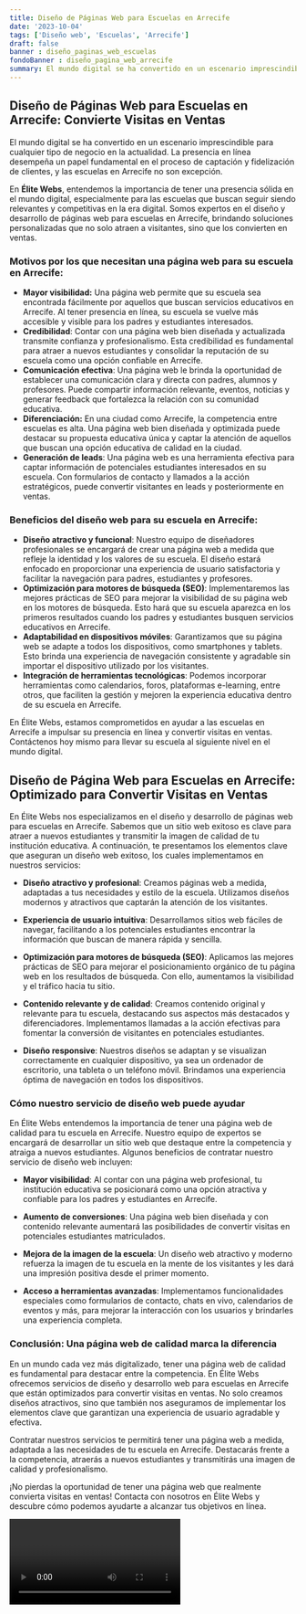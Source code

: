 ```yaml
---
title: Diseño de Páginas Web para Escuelas en Arrecife
date: '2023-10-04'
tags: ['Diseño web', 'Escuelas', 'Arrecife']
draft: false
banner : diseño_paginas_web_escuelas
fondoBanner : diseño_pagina_web_arrecife
summary: El mundo digital se ha convertido en un escenario imprescindible para cualquier tipo de negocio en la actualidad. La presencia en línea desempeña un papel fundamental en el proceso de captación y fidelización de clientes, y las escuelas en Arrecife no son excepción. 
---
```


## Diseño de Páginas Web para Escuelas en Arrecife: Convierte Visitas en Ventas

El mundo digital se ha convertido en un escenario imprescindible para cualquier tipo de negocio en la actualidad. La presencia en línea desempeña un papel fundamental en el proceso de captación y fidelización de clientes, y las escuelas en Arrecife no son excepción. 

En **Élite Webs**, entendemos la importancia de tener una presencia sólida en el mundo digital, especialmente para las escuelas que buscan seguir siendo relevantes y competitivas en la era digital. Somos expertos en el diseño y desarrollo de páginas web para escuelas en Arrecife, brindando soluciones personalizadas que no solo atraen a visitantes, sino que los convierten en ventas.

### Motivos por los que necesitan una página web para su escuela en Arrecife:

- **Mayor visibilidad:** Una página web permite que su escuela sea encontrada fácilmente por aquellos que buscan servicios educativos en Arrecife. Al tener presencia en línea, su escuela se vuelve más accesible y visible para los padres y estudiantes interesados.
- **Credibilidad**: Contar con una página web bien diseñada y actualizada transmite confianza y profesionalismo. Esta credibilidad es fundamental para atraer a nuevos estudiantes y consolidar la reputación de su escuela como una opción confiable en Arrecife.
- **Comunicación efectiva**: Una página web le brinda la oportunidad de establecer una comunicación clara y directa con padres, alumnos y profesores. Puede compartir información relevante, eventos, noticias y generar feedback que fortalezca la relación con su comunidad educativa.
- **Diferenciación:** En una ciudad como Arrecife, la competencia entre escuelas es alta. Una página web bien diseñada y optimizada puede destacar su propuesta educativa única y captar la atención de aquellos que buscan una opción educativa de calidad en la ciudad.
- **Generación de leads**: Una página web es una herramienta efectiva para captar información de potenciales estudiantes interesados en su escuela. Con formularios de contacto y llamados a la acción estratégicos, puede convertir visitantes en leads y posteriormente en ventas.

### Beneficios del diseño web para su escuela en Arrecife:

- **Diseño atractivo y funcional**: Nuestro equipo de diseñadores profesionales se encargará de crear una página web a medida que refleje la identidad y los valores de su escuela. El diseño estará enfocado en proporcionar una experiencia de usuario satisfactoria y facilitar la navegación para padres, estudiantes y profesores.
- **Optimización para motores de búsqueda (SEO)**: Implementaremos las mejores prácticas de SEO para mejorar la visibilidad de su página web en los motores de búsqueda. Esto hará que su escuela aparezca en los primeros resultados cuando los padres y estudiantes busquen servicios educativos en Arrecife.
- **Adaptabilidad en dispositivos móviles**: Garantizamos que su página web se adapte a todos los dispositivos, como smartphones y tablets. Esto brinda una experiencia de navegación consistente y agradable sin importar el dispositivo utilizado por los visitantes.
- **Integración de herramientas tecnológicas**: Podemos incorporar herramientas como calendarios, foros, plataformas e-learning, entre otros, que faciliten la gestión y mejoren la experiencia educativa dentro de su escuela en Arrecife.

En Élite Webs, estamos comprometidos en ayudar a las escuelas en Arrecife a impulsar su presencia en línea y convertir visitas en ventas. Contáctenos hoy mismo para llevar su escuela al siguiente nivel en el mundo digital.

<GifSeo />

<Cta />

## Diseño de Página Web para Escuelas en Arrecife: Optimizado para Convertir Visitas en Ventas

En Élite Webs nos especializamos en el diseño y desarrollo de páginas web para escuelas en Arrecife. Sabemos que un sitio web exitoso es clave para atraer a nuevos estudiantes y transmitir la imagen de calidad de tu institución educativa. A continuación, te presentamos los elementos clave que aseguran un diseño web exitoso, los cuales implementamos en nuestros servicios:

- **Diseño atractivo y profesional**: Creamos páginas web a medida, adaptadas a tus necesidades y estilo de la escuela. Utilizamos diseños modernos y atractivos que captarán la atención de los visitantes.

- **Experiencia de usuario intuitiva**: Desarrollamos sitios web fáciles de navegar, facilitando a los potenciales estudiantes encontrar la información que buscan de manera rápida y sencilla.

- **Optimización para motores de búsqueda (SEO)**: Aplicamos las mejores prácticas de SEO para mejorar el posicionamiento orgánico de tu página web en los resultados de búsqueda. Con ello, aumentamos la visibilidad y el tráfico hacia tu sitio.

- **Contenido relevante y de calidad**: Creamos contenido original y relevante para tu escuela, destacando sus aspectos más destacados y diferenciadores. Implementamos llamadas a la acción efectivas para fomentar la conversión de visitantes en potenciales estudiantes.

- **Diseño responsive**: Nuestros diseños se adaptan y se visualizan correctamente en cualquier dispositivo, ya sea un ordenador de escritorio, una tableta o un teléfono móvil. Brindamos una experiencia óptima de navegación en todos los dispositivos.

### Cómo nuestro servicio de diseño web puede ayudar

En Élite Webs entendemos la importancia de tener una página web de calidad para tu escuela en Arrecife. Nuestro equipo de expertos se encargará de desarrollar un sitio web que destaque entre la competencia y atraiga a nuevos estudiantes. Algunos beneficios de contratar nuestro servicio de diseño web incluyen:

- **Mayor visibilidad**: Al contar con una página web profesional, tu institución educativa se posicionará como una opción atractiva y confiable para los padres y estudiantes en Arrecife.

- **Aumento de conversiones**: Una página web bien diseñada y con contenido relevante aumentará las posibilidades de convertir visitas en potenciales estudiantes matriculados.

- **Mejora de la imagen de la escuela**: Un diseño web atractivo y moderno refuerza la imagen de tu escuela en la mente de los visitantes y les dará una impresión positiva desde el primer momento.

- **Acceso a herramientas avanzadas**: Implementamos funcionalidades especiales como formularios de contacto, chats en vivo, calendarios de eventos y más, para mejorar la interacción con los usuarios y brindarles una experiencia completa.

### Conclusión: Una página web de calidad marca la diferencia

En un mundo cada vez más digitalizado, tener una página web de calidad es fundamental para destacar entre la competencia. En Élite Webs ofrecemos servicios de diseño y desarrollo web para escuelas en Arrecife que están optimizados para convertir visitas en ventas. No solo creamos diseños atractivos, sino que también nos aseguramos de implementar los elementos clave que garantizan una experiencia de usuario agradable y efectiva.

Contratar nuestros servicios te permitirá tener una página web a medida, adaptada a las necesidades de tu escuela en Arrecife. Destacarás frente a la competencia, atraerás a nuevos estudiantes y transmitirás una imagen de calidad y profesionalismo.

¡No pierdas la oportunidad de tener una página web que realmente convierta visitas en ventas! Contacta con nosotros en Élite Webs y descubre cómo podemos ayudarte a alcanzar tus objetivos en línea.

<Video />

<CtaBot job='Escuelas' city='Arrecife'/>

<Gmaps query='Arrecife+españa+maps' />